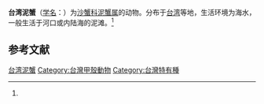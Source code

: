 {{Speciesbox
| name = 台湾泥蟹
| status = 
| status_system = 
| image = 
| genus = Ilyoplax
| species = formosensis
| authority = (Rathbun, 1921)<ref name='id11962'>{{cite web| url =http://www.bioinfo.cn/db05/BjdwSpecies.php?action=view&id=11962| title =台湾泥蟹| work =《中国动物物种编目数据库》| publisher =中国科学院微生物研究所| author =中国科学院动物研究所| accessdate =2009-04-28| deadurl =yes| archiveurl =https://web.archive.org/web/20160305013147/http://www.bioinfo.cn/db05/BjdwSpecies.php?action=view&id=11962| archivedate =2016-03-05}}</ref>
}}

'''台湾泥蟹'''（[[学名|学名]]：{{lang|la|''Ilyoplax formosensis''}}）为[[沙蟹科|沙蟹科]][[泥蟹属|泥蟹属]]的动物。分布于[[台湾|台湾]]等地，生活环境为海水，一般生活于河口或内陆海的泥滩。<ref name='id11962'/>

== 参考文献 ==
{{reflist}}

{{Wikispecies|Ilyoplax formosensis}}

{{Taxonbar}}

[[Category:泥蟹属|台湾泥蟹]]
[[Category:台灣甲殼動物|Category:台灣甲殼動物]]
[[Category:台灣特有種|Category:台灣特有種]]


{{螃蟹小作品}}